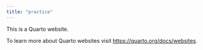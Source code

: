 ```yaml
---
title: "practice"
---
```


This is a Quarto website.

To learn more about Quarto websites visit <https://quarto.org/docs/websites>.
